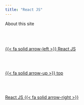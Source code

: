 ```yaml
---
title: "React JS"
---
```


About this site<!--- navLinks -->
<br><br>
<div class=row>
<br>
<div class='column left previous'>
<br>
[{{< fa solid arrow-left >}} React JS](/reactjs/hookref.qmd)
<br>
</div>
<br>
<div class='column center'>
<br>
[{{< fa solid arrow-up >}} top](#top)
<br>
</div>
<br>
<div class='column right next'>
<br>
[React JS  {{< fa solid arrow-right >}}](/reactjs/hookcustom.qmd)
<br>
</div>
<br>
</div>
